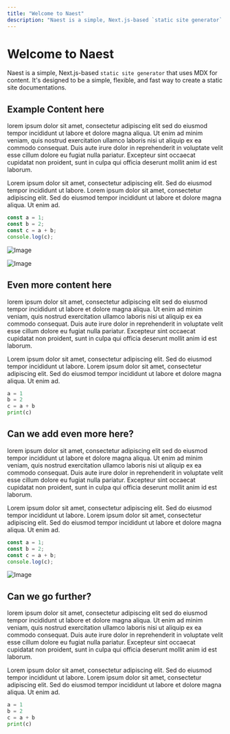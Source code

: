 ```yaml
---
title: "Welcome to Naest"
description: "Naest is a simple, Next.js-based `static site generator` that uses MDX for content. It's designed to be a simple, flexible, and fast way to create a static site documentations."
---
```


# Welcome to Naest

Naest is a simple, Next.js-based `static site generator` that uses MDX for content. It's designed to be a simple, flexible, and fast way to create a static site documentations.

## Example Content here

lorem ipsum dolor sit amet, consectetur adipiscing elit sed do eiusmod tempor incididunt ut labore et dolore magna aliqua. Ut enim ad minim veniam, quis nostrud exercitation ullamco laboris nisi ut aliquip ex ea commodo consequat. Duis aute irure dolor in reprehenderit in voluptate velit esse cillum dolore eu fugiat nulla pariatur. Excepteur sint occaecat cupidatat non proident, sunt in culpa qui officia deserunt mollit anim id est laborum.

Lorem ipsum dolor sit amet, consectetur adipiscing elit. Sed do eiusmod tempor incididunt ut labore. Lorem ipsum dolor sit amet, consectetur adipiscing elit. Sed do eiusmod tempor incididunt ut labore et dolore magna aliqua. Ut enim ad.

```js
const a = 1;
const b = 2;
const c = a + b;
console.log(c);
```

![Image](https://via.placeholder.com/1200x500)

![Image](https://via.placeholder.com/1200x500)

## Even more content here

lorem ipsum dolor sit amet, consectetur adipiscing elit sed do eiusmod tempor incididunt ut labore et dolore magna aliqua. Ut enim ad minim veniam, quis nostrud exercitation ullamco laboris nisi ut aliquip ex ea commodo consequat. Duis aute irure dolor in reprehenderit in voluptate velit esse cillum dolore eu fugiat nulla pariatur. Excepteur sint occaecat cupidatat non proident, sunt in culpa qui officia deserunt mollit anim id est laborum.

Lorem ipsum dolor sit amet, consectetur adipiscing elit. Sed do eiusmod tempor incididunt ut labore. Lorem ipsum dolor sit amet, consectetur adipiscing elit. Sed do eiusmod tempor incididunt ut labore et dolore magna aliqua. Ut enim ad.

```python
a = 1
b = 2
c = a + b
print(c)
```

## Can we add even more here?

lorem ipsum dolor sit amet, consectetur adipiscing elit sed do eiusmod tempor incididunt ut labore et dolore magna aliqua. Ut enim ad minim veniam, quis nostrud exercitation ullamco laboris nisi ut aliquip ex ea commodo consequat. Duis aute irure dolor in reprehenderit in voluptate velit esse cillum dolore eu fugiat nulla pariatur. Excepteur sint occaecat cupidatat non proident, sunt in culpa qui officia deserunt mollit anim id est laborum.

Lorem ipsum dolor sit amet, consectetur adipiscing elit. Sed do eiusmod tempor incididunt ut labore. Lorem ipsum dolor sit amet, consectetur adipiscing elit. Sed do eiusmod tempor incididunt ut labore et dolore magna aliqua. Ut enim ad.

```js
const a = 1;
const b = 2;
const c = a + b;
console.log(c);
```

![Image](https://via.placeholder.com/1200x500)

## Can we go further?

lorem ipsum dolor sit amet, consectetur adipiscing elit sed do eiusmod tempor incididunt ut labore et dolore magna aliqua. Ut enim ad minim veniam, quis nostrud exercitation ullamco laboris nisi ut aliquip ex ea commodo consequat. Duis aute irure dolor in reprehenderit in voluptate velit esse cillum dolore eu fugiat nulla pariatur. Excepteur sint occaecat cupidatat non proident, sunt in culpa qui officia deserunt mollit anim id est laborum.

Lorem ipsum dolor sit amet, consectetur adipiscing elit. Sed do eiusmod tempor incididunt ut labore. Lorem ipsum dolor sit amet, consectetur adipiscing elit. Sed do eiusmod tempor incididunt ut labore et dolore magna aliqua. Ut enim ad.

```python
a = 1
b = 2
c = a + b
print(c)
```
